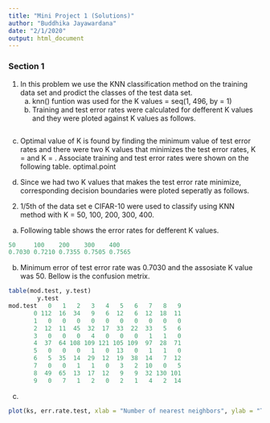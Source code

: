 ---
title: "Mini Project 1 (Solutions)"
author: "Buddhika Jayawardana"
date: "2/1/2020"
output: html_document
---


### Section 1

1. In this problem we use the KNN classification method on the training data set and prodict the classes of the test data set. 
   a) knn() funtion was used for the K values = seq(1, 496, by = 1)
   b) Training and test error rates were calculated for defferent K values and they were ploted against K values as follows.
      
```{r pressure, echo=FALSE}


```
   c) Optimal value of K is found by finding the minimum value of test error rates and there were two K values that minimizes the test error rates, K = and K = . Associate training and test error rates were shown on the following table.
      optimal.point
      
   d) Since we had two K values that makes the test error rate minimize, corresponding decision boundaries were ploted seperatly as follows.



2. 1/5th of the data set e CIFAR-10 were used to classify using KNN method with K = 50, 100, 200, 300, 400. 
  a) Following table shows the error rates for defferent K values.
  
```{r pressure, echo=FALSE}
50     100    200    300    400 
0.7030 0.7210 0.7355 0.7505 0.7565 

```  
  
  b) Minimum error of test error rate was 0.7030 and the assosiate K value was 50. Bellow is the confusion metrix.
  
```{r pressure, echo=FALSE}
table(mod.test, y.test)
        y.test
mod.test   0   1   2   3   4   5   6   7   8   9
       0 112  16  34   9   6  12   6  12  18  11
       1   0   0   0   0   0   0   0   0   0   0
       2  12  11  45  32  17  33  22  33   5   6
       3   0   0   0   4   0   0   0   1   1   0
       4  37  64 108 109 121 105 109  97  28  71
       5   0   0   0   1   0  13   0   1   1   0
       6   5  35  14  29  12  19  38  14   7  12
       7   0   0   1   1   0   3   2  10   0   5
       8  49  65  13  17  12   9   9  32 130 101
       9   0   7   1   2   0   2   1   4   2  14

```  

  c) 
  
```{r pressure, echo=FALSE}
plot(ks, err.rate.test, xlab = "Number of nearest neighbors", ylab = "Test error rate", type = "b", ylim = range(c(err.rate.test)), col = "blue", pch = 20)

```    














